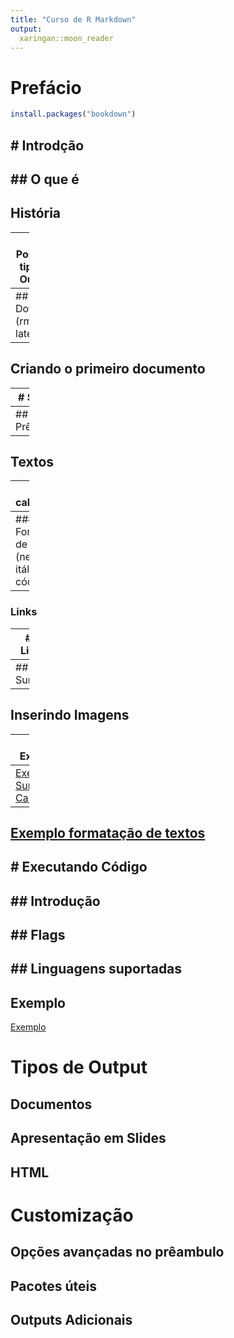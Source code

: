 ```yaml
---
title: "Curso de R Markdown"
output:
  xaringan::moon_reader
---
```


# Prefácio {-}

```r
install.packages("bookdown")
```


# Introdção {#intro}
---

## O que é 
---

## História

---
## Possíveis tipos de Outputs

---
## Download (rmd e latex)

---
## Criando o primeiro documento

---
# Sintaxe

---
## Prêambulo

---
## Textos

---
### cabeçalhos

---
### Formatação de textos (negrito, itálico e código)

---
### Links

---
### Listas

---
## Sumário

---
## Inserindo Imagens

---
## Exemplos

---
[Exemplo Sumário e Cabeçalhos](curso_rmarkdown/exemplos/002-sumario_e_cabeçalhos/002-sumario_e_cabeçalhos.html)

---
[Exemplo formatação de textos](curso_rmarkdown/exemplos/003-formatacao_de_texto/003-formatacao_de_texto.html)
---

# Executando Código
---

## Introdução
---

## Flags
---

## Linguagens suportadas
---

## Exemplo

[Exemplo](exemplos/004-intro_blocos_de_codigo/004-intro_blocos_de_codigo.html)


# Tipos de Output

## Documentos

## Apresentação em Slides

## HTML

# Customização

## Opções avançadas no prêambulo

## Pacotes úteis

## Outputs Adicionais
